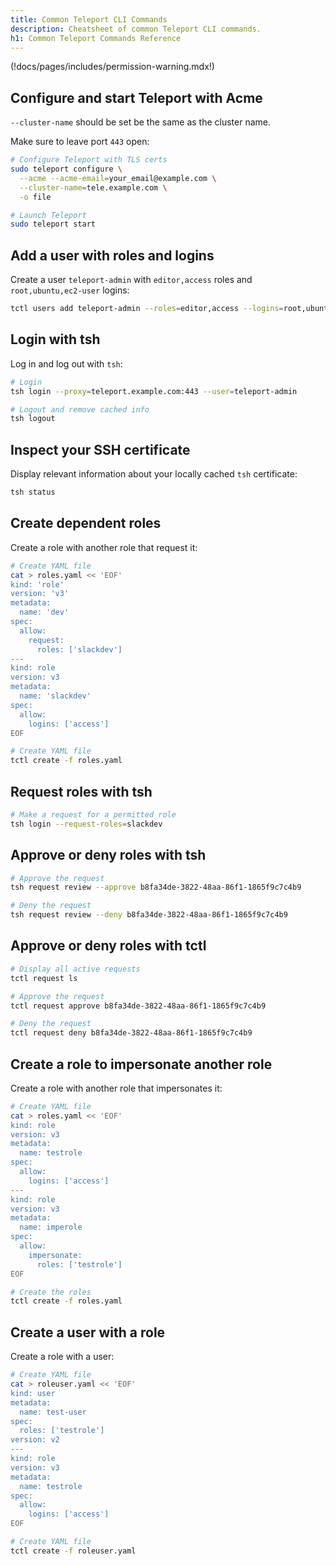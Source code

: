 ```yaml
---
title: Common Teleport CLI Commands
description: Cheatsheet of common Teleport CLI commands.
h1: Common Teleport Commands Reference
---
```


(!docs/pages/includes/permission-warning.mdx!)

## Configure and start Teleport with Acme

`--cluster-name` should be set be the same as the cluster name. 

Make sure to leave port `443` open:

```bash
# Configure Teleport with TLS certs
sudo teleport configure \
  --acme --acme-email=your_email@example.com \
  --cluster-name=tele.example.com \
  -o file

# Launch Teleport
sudo teleport start
```

## Add a user with roles and logins

Create a user `teleport-admin` with `editor,access` roles and `root,ubuntu,ec2-user` logins:

```bash
tctl users add teleport-admin --roles=editor,access --logins=root,ubuntu,ec2-user
```

## Login with tsh

Log in and log out with `tsh`:

```bash
# Login
tsh login --proxy=teleport.example.com:443 --user=teleport-admin

# Logout and remove cached info
tsh logout
```

## Inspect your SSH certificate

Display relevant information about your locally cached `tsh` certificate:

```bash
tsh status
``` 

## Create dependent roles

Create a role with another role that request it:

```bash
# Create YAML file
cat > roles.yaml << 'EOF'
kind: 'role'
version: 'v3'
metadata:
  name: 'dev'
spec:
  allow:
    request:
      roles: ['slackdev']
---
kind: role
version: v3
metadata:
  name: 'slackdev'
spec:
  allow:
    logins: ['access']
EOF

# Create YAML file
tctl create -f roles.yaml
```

## Request roles with tsh

```bash
# Make a request for a permitted role
tsh login --request-roles=slackdev
```
## Approve or deny roles with tsh

```bash
# Approve the request
tsh request review --approve b8fa34de-3822-48aa-86f1-1865f9c7c4b9

# Deny the request
tsh request review --deny b8fa34de-3822-48aa-86f1-1865f9c7c4b9
```

## Approve or deny roles with tctl

```bash
# Display all active requests
tctl request ls

# Approve the request
tctl request approve b8fa34de-3822-48aa-86f1-1865f9c7c4b9

# Deny the request
tctl request deny b8fa34de-3822-48aa-86f1-1865f9c7c4b9
```

## Create a role to impersonate another role

Create a role with another role that impersonates it:

```bash
# Create YAML file
cat > roles.yaml << 'EOF'
kind: role
version: v3
metadata:
  name: testrole
spec:
  allow:
    logins: ['access']
---
kind: role
version: v3
metadata:
  name: imperole
spec:
  allow:
    impersonate:
      roles: ['testrole']
EOF

# Create the roles
tctl create -f roles.yaml
```

## Create a user with a role

Create a role with a user:

```bash
# Create YAML file
cat > roleuser.yaml << 'EOF'
kind: user
metadata:
  name: test-user
spec:
  roles: ['testrole']
version: v2
---
kind: role
version: v3
metadata:
  name: testrole
spec:
  allow:
    logins: ['access']
EOF

# Create YAML file
tctl create -f roleuser.yaml
```